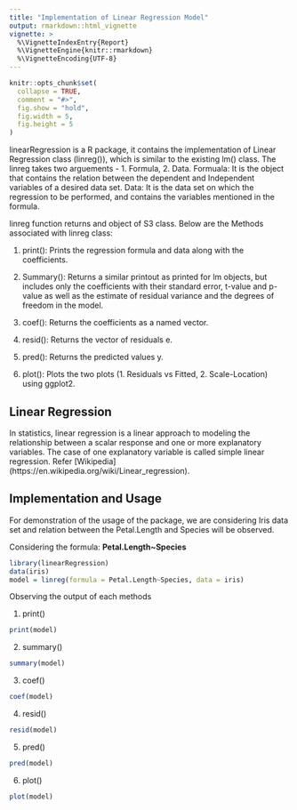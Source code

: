 ```yaml
---
title: "Implementation of Linear Regression Model"
output: rmarkdown::html_vignette
vignette: >
  %\VignetteIndexEntry{Report}
  %\VignetteEngine{knitr::rmarkdown}
  %\VignetteEncoding{UTF-8}
---
```


```r
knitr::opts_chunk$set(
  collapse = TRUE,
  comment = "#>",
  fig.show = "hold",
  fig.width = 5,
  fig.height = 5
)
```
linearRegression is a R package, it contains the implementation of Linear Regression class (linreg()), which is similar to the existing lm() class. The linreg takes two arguements - 1. Formula, 2. Data.
Formuala: It is the object that contains the relation between the dependent and Independent variables of a desired data set.
Data: It is the data set on which the regression to be performed, and contains the variables mentioned in the formula.

linreg function returns and object of S3 class. Below are the Methods associated with linreg class:

1. print(): Prints the regression formula and data along with the coefficients.

1. Summary(): Returns a similar printout as printed for lm objects, but includes only the coefficients with 
                        their standard error, t-value and p-value as well as the estimate of residual variance
                        and the degrees of freedom in the model.

1. coef(): Returns the coefficients as a named vector.

1. resid(): Returns the vector of residuals e.

1. pred(): Returns the predicted values y.

1. plot(): Plots the two plots (1. Residuals vs Fitted, 2. Scale-Location) using ggplot2.

## Linear Regression
In statistics, linear regression is a linear approach to modeling the relationship between a scalar response and one or more explanatory variables. The case of one explanatory variable is called simple linear regression. Refer [Wikipedia] (https://en.wikipedia.org/wiki/Linear_regression).

## Implementation and Usage
For demonstration of the usage of the package, we are considering Iris data set and relation between the Petal.Length and Species will be observed.

Considering the formula: **Petal.Length~Species**
```r
library(linearRegression)
data(iris)
model = linreg(formula = Petal.Length~Species, data = iris)
```

Observing the output of each methods

1. print()

```r
print(model)
```

2. summary()
```r
summary(model)
```

3. coef()
```r
coef(model)
```

4. resid()
```r
resid(model)
```

5. pred()
```r
pred(model)
```

6. plot()
```r
plot(model)
```